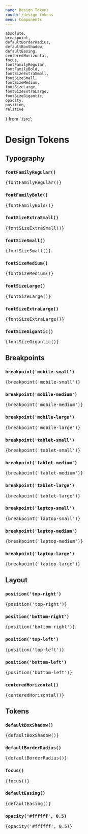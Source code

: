 ```yaml
---
name: Design Tokens
route: /design-tokens
menu: Components
---
```

    absolute,
    breakpoint,
    defaultBorderRadius,
    defaultBoxShadow,
    defaultEasing,
    centeredHorizontal,
    focus,
    fontFamilyRegular,
    fontFamilyBold,
    fontSizeExtraSmall,
    fontSizeSmall,
    fontSizeMedium,
    fontSizeLarge,
    fontSizeExtraLarge,
    fontSizeGigantic,
    opacity,
    position,
    relative
} from './src';

# Design Tokens

## Typography

### `fontFamilyRegular()`

<Playground>
    <pre>{fontFamilyRegular()}</pre>
</Playground>

### `fontFamilyBold()`
<Playground>
    <pre>{fontFamilyBold()}</pre>
</Playground>

### `fontSizeExtraSmall()`
<Playground>
    <pre>{fontSizeExtraSmall()}</pre>
</Playground>

### `fontSizeSmall()`
<Playground>
    <pre>{fontSizeSmall()}</pre>
</Playground>

### `fontSizeMedium()`
<Playground>
    <pre>{fontSizeMedium()}</pre>
</Playground>

### `fontSizeLarge()`
<Playground>
    <pre>{fontSizeLarge()}</pre>
</Playground>

### `fontSizeExtraLarge()`
<Playground>
    <pre>{fontSizeExtraLarge()}</pre>
</Playground>

### `fontSizeGigantic()`
<Playground>
    <pre>{fontSizeGigantic()}</pre>
</Playground>

## Breakpoints

### `breakpoint('mobile-small')`
<Playground>
    <pre>{breakpoint('mobile-small')}</pre>
</Playground>

### `breakpoint('mobile-medium')`
<Playground>
    <pre>{breakpoint('mobile-medium')}</pre>
</Playground>

### `breakpoint('mobile-large')`
<Playground>
    <pre>{breakpoint('mobile-large')}</pre>
</Playground>

### `breakpoint('tablet-small')`
<Playground>
    <pre>{breakpoint('tablet-small')}</pre>
</Playground>

### `breakpoint('tablet-medium')`
<Playground>
    <pre>{breakpoint('tablet-medium')}</pre>
</Playground>

### `breakpoint('tablet-large')`
<Playground>
    <pre>{breakpoint('tablet-large')}</pre>
</Playground>

### `breakpoint('laptop-small')`
<Playground>
    <pre>{breakpoint('laptop-small')}</pre>
</Playground>

### `breakpoint('laptop-medium')`
<Playground>
    <pre>{breakpoint('laptop-medium')}</pre>
</Playground>

### `breakpoint('laptop-large')`
<Playground>
    <pre>{breakpoint('laptop-large')}</pre>
</Playground>

## Layout

### `position('top-right')`
<Playground>
    <pre>{position('top-right')}</pre>
</Playground>

### `position('bottom-right')`
<Playground>
    <pre>{position('bottom-right')}</pre>
</Playground>

### `position('top-left')`
<Playground>
    <pre>{position('top-left')}</pre>
</Playground>

### `position('bottom-left')`
<Playground>
    <pre>{position('bottom-left')}</pre>
</Playground>

### `centeredHorizontal()`
<Playground>
    <pre>{centeredHorizontal()}</pre>
</Playground>

## Tokens  

### `defaultBoxShadow()`
<Playground>
    <pre>{defaultBoxShadow()}</pre>
</Playground>

### `defaultBorderRadius()`
<Playground>
    <pre>{defaultBorderRadius()}</pre>
</Playground>

### `focus()`
<Playground>
    <pre>{focus()}</pre>
</Playground>

### `defaultEasing()`
<Playground>
    <pre>{defaultEasing()}</pre>
</Playground>

### `opacity('#ffffff', 0.5)`
<Playground>
    <pre>{opacity('#ffffff', 0.5)}</pre>
</Playground>
